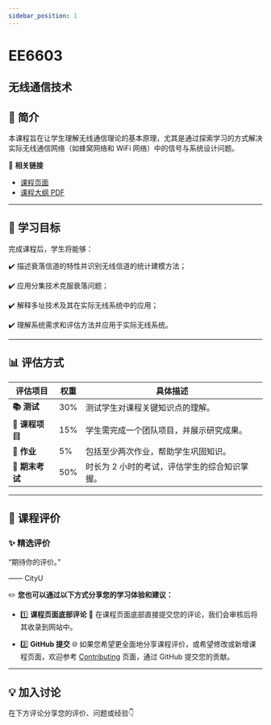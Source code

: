```yaml
---
sidebar_position: 1
---
```


# EE6603
## 无线通信技术

## **📘 简介**
本课程旨在让学生理解无线通信理论的基本原理，尤其是通过探索学习的方式解决实际无线通信网络（如蜂窝网络和 WiFi 网络）中的信号与系统设计问题。

🔗 **相关链接**
- [课程页面](https://www.cityu.edu.hk/catalogue/pg/202425/course/EE6603.htm)
- [课程大纲 PDF](https://www.cityu.edu.hk/catalogue/pg/202425/course/EE6603.pdf)

---

## **🎯 学习目标**

完成课程后，学生将能够：

✔️ 描述衰落信道的特性并识别无线信道的统计建模方法；

✔️ 应用分集技术克服衰落问题；

✔️ 解释多址技术及其在实际无线系统中的应用；

✔️ 理解系统需求和评估方法并应用于实际无线系统。

---

## **📊 评估方式**

| **评估项目**          | **权重** | **具体描述**                                                                                       |
|----------------------|---------|---------------------------------------------------------------------------------------------------|
| **📚 测试**            | 30%     | 测试学生对课程关键知识点的理解。                                                                  |
| **📝 课程项目**        | 15%     | 学生需完成一个团队项目，并展示研究成果。                                                           |
| **📝 作业**           | 5%      | 包括至少两次作业，帮助学生巩固知识。                                                              |
| **📖 期末考试**       | 50%     | 时长为 2 小时的考试，评估学生的综合知识掌握。                                                     |

---

## **💬 课程评价**

### ✨ **精选评价**
<div className={commentStyles.commentBox}>
    <p className={commentStyles.commentText}>
        “期待你的评价。”
    </p>
    <p className={commentStyles.commentAuthor}>—— CityU</p>
</div>

✏️ **您也可以通过以下方式分享您的学习体验和建议：**

- 1️⃣ **课程页面底部评论**
💬 在课程页面底部直接提交您的评论，我们会审核后将其收录到网站中。

- 2️⃣ **GitHub 提交**
🌐 如果您希望更全面地分享课程评价，或希望修改或新增课程页面，欢迎参考 [Contributing](https://penjc.github.io/CityU/contributing) 页面，通过 GitHub 提交您的贡献。

---

## **💡 加入讨论**

在下方评论分享您的评价、问题或经验👇
<Utterances />
